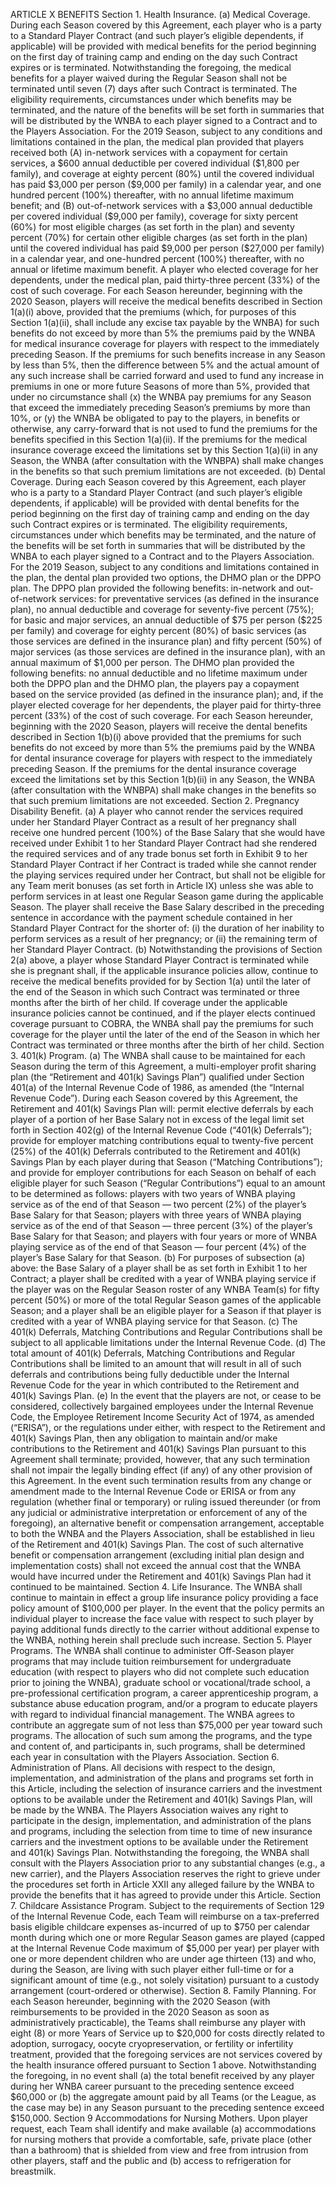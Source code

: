  ARTICLE X
BENEFITS
Section 1. Health Insurance.
(a) Medical Coverage.
During each Season covered by this Agreement, each player who is a party to a
Standard Player Contract (and such player's eligible dependents, if applicable) will be provided
with medical benefits for the period beginning on the first day of training camp and ending on
the day such Contract expires or is terminated. Notwithstanding the foregoing, the medical
benefits for a player waived during the Regular Season shall not be terminated until seven (7)
days after such Contract is terminated. The eligibility requirements, circumstances under which
benefits may be terminated, and the nature of the benefits will be set forth in summaries that will
be distributed by the WNBA to each player signed to a Contract and to the Players Association.
For the 2019 Season, subject to any conditions and limitations
contained in the plan, the medical plan provided that players received both (A) in-network
services with a copayment for certain services, a \$600 annual deductible per covered individual
(\$1,800 per family), and coverage at eighty percent (80%) until the covered individual has paid
\$3,000 per person (\$9,000 per family) in a calendar year, and one hundred percent (100%)
thereafter, with no annual lifetime maximum benefit; and (B) out-of-network services with a
\$3,000 annual deductible per covered individual (\$9,000 per family), coverage for sixty percent
(60%) for most eligible charges (as set forth in the plan) and seventy percent (70%) for certain
other eligible charges (as set forth in the plan) until the covered individual has paid \$9,000 per
person (\$27,000 per family) in a calendar year, and one-hundred percent (100%) thereafter, with
no annual or lifetime maximum benefit. A player who elected coverage for her dependents,
under the medical plan, paid thirty-three percent (33%) of the cost of such coverage.
 For each Season hereunder, beginning with the 2020 Season,
players will receive the medical benefits described in Section 1(a)(i) above, provided that the
premiums (which, for purposes of this Section 1(a)(ii), shall include any excise tax payable by
the WNBA) for such benefits do not exceed by more than 5% the premiums paid by the WNBA
for medical insurance coverage for players with respect to the immediately preceding Season. If
the premiums for such benefits increase in any Season by less than 5%, then the difference
between 5% and the actual amount of any such increase shall be carried forward and used to
fund any increase in premiums in one or more future Seasons of more than 5%, provided that
under no circumstance shall (x) the WNBA pay premiums for any Season that exceed the
immediately preceding Season's premiums by more than 10%, or (y) the WNBA be obligated to
pay to the players, in benefits or otherwise, any carry-forward that is not used to fund the
premiums for the benefits specified in this Section 1(a)(ii). If the premiums for the medical
insurance coverage exceed the limitations set by this Section 1(a)(ii) in any Season, the WNBA
(after consultation with the WNBPA) shall make changes in the benefits so that such premium
limitations are not exceeded.
(b) Dental Coverage.
During each Season covered by this Agreement, each player who is a party to a
Standard Player Contract (and such player's eligible dependents, if applicable) will be provided
with dental benefits for the period beginning on the first day of training camp and ending on the
day such Contract expires or is terminated. The eligibility requirements, circumstances under
which benefits may be terminated, and the nature of the benefits will be set forth in summaries
that will be distributed by the WNBA to each player signed to a Contract and to the Players
Association.
 For the 2019 Season, subject to any conditions and limitations
contained in the plan, the dental plan provided two options, the DHMO plan or the DPPO plan.
The DPPO plan provided the following benefits: in-network and out-of-network services: for
preventative services (as defined in the insurance plan), no annual deductible and coverage for
seventy-five percent (75%); for basic and major services, an annual deductible of \$75 per person
(\$225 per family) and coverage for eighty percent (80%) of basic services (as those services are
defined in the insurance plan) and fifty percent (50%) of major services (as those services are
defined in the insurance plan), with an annual maximum of \$1,000 per person. The DHMO plan
provided the following benefits: no annual deductible and no lifetime maximum under both the
DPPO plan and the DHMO plan, the players pay a copayment based on the service provided (as
defined in the insurance plan); and, if the player elected coverage for her dependents, the player
paid for thirty-three percent (33%) of the cost of such coverage.
For each Season hereunder, beginning with the 2020 Season,
players will receive the dental benefits described in Section 1(b)(i) above provided that the
premiums for such benefits do not exceed by more than 5% the premiums paid by the WNBA for
dental insurance coverage for players with respect to the immediately preceding Season. If the
premiums for the dental insurance coverage exceed the limitations set by this Section 1(b)(ii) in
any Season, the WNBA (after consultation with the WNBPA) shall make changes in the benefits
so that such premium limitations are not exceeded.
Section 2. Pregnancy Disability Benefit.
(a) A player who cannot render the services required under her Standard
Player Contract as a result of her pregnancy shall receive one hundred percent (100%) of the
Base Salary that she would have received under Exhibit 1 to her Standard Player Contract had
she rendered the required services and of any trade bonus set forth in Exhibit 9 to her Standard
Player Contract if her Contract is traded while she cannot render the playing services required
under her Contract, but shall not be eligible for any Team merit bonuses (as set forth in Article
IX) unless she was able to perform services in at least one Regular Season game during the
applicable Season. The player shall receive the Base Salary described in the preceding sentence
in accordance with the payment schedule contained in her Standard Player Contract for the
shorter of: (i) the duration of her inability to perform services as a result of her pregnancy; or (ii)
the remaining term of her Standard Player Contract.
(b) Notwithstanding the provisions of Section 2(a) above, a player whose
Standard Player Contract is terminated while she is pregnant shall, if the applicable insurance
policies allow, continue to receive the medical benefits provided for by Section 1(a) until the
later of the end of the Season in which such Contract was terminated or three months after the
birth of her child. If coverage under the applicable insurance policies cannot be continued, and if
the player elects continued coverage pursuant to COBRA, the WNBA shall pay the premiums for
such coverage for the player until the later of the end of the Season in which her Contract was
terminated or three months after the birth of her child.
Section 3. 401(k) Program.
(a) The WNBA shall cause to be maintained for each Season during the term
of this Agreement, a multi-employer profit sharing plan (the "Retirement and 401(k) Savings
Plan") qualified under Section 401(a) of the Internal Revenue Code of 1986, as amended (the
"Internal Revenue Code"). During each Season covered by this Agreement, the Retirement and
401(k) Savings Plan will:
 permit elective deferrals by each player of a portion of her Base
Salary not in excess of the legal limit set forth in Section 402(g) of the Internal Revenue Code
("401(k) Deferrals");
provide for employer matching contributions equal to twenty-five
percent (25%) of the 401(k) Deferrals contributed to the Retirement and 401(k) Savings Plan by
each player during that Season ("Matching Contributions"); and
provide for employer contributions for each Season on behalf of
each eligible player for such Season ("Regular Contributions") equal to an amount to be
determined as follows:
players with two years of WNBA playing service as of the
end of that Season — two percent (2%) of the player's Base Salary for that Season;
players with three years of WNBA playing service as of the
end of that Season — three percent (3%) of the player's Base Salary for that Season; and
players with four years or more of WNBA playing service
as of the end of that Season — four percent (4%) of the player's Base Salary for that Season.
(b) For purposes of subsection (a) above:
the Base Salary of a player shall be as set forth in Exhibit 1 to her
Contract;
a player shall be credited with a year of WNBA playing service if
the player was on the Regular Season roster of any WNBA Team(s) for fifty percent (50%) or
more of the total Regular Season games of the applicable Season; and
a player shall be an eligible player for a Season if that player is
credited with a year of WNBA playing service for that Season.
 (c) The 401(k) Deferrals, Matching Contributions and Regular Contributions
shall be subject to all applicable limitations under the Internal Revenue Code.
(d) The total amount of 401(k) Deferrals, Matching Contributions and Regular
Contributions shall be limited to an amount that will result in all of such deferrals and
contributions being fully deductible under the Internal Revenue Code for the year in which
contributed to the Retirement and 401(k) Savings Plan.
(e) In the event that the players are not, or cease to be considered, collectively
bargained employees under the Internal Revenue Code, the Employee Retirement Income
Security Act of 1974, as amended ("ERISA"), or the regulations under either, with respect to the
Retirement and 401(k) Savings Plan, then any obligation to maintain and/or make contributions
to the Retirement and 401(k) Savings Plan pursuant to this Agreement shall terminate; provided,
however, that any such termination shall not impair the legally binding effect (if any) of any
other provision of this Agreement. In the event such termination results from any change or
amendment made to the Internal Revenue Code or ERISA or from any regulation (whether final
or temporary) or ruling issued thereunder (or from any judicial or administrative interpretation or
enforcement of any of the foregoing), an alternative benefit or compensation arrangement,
acceptable to both the WNBA and the Players Association, shall be established in lieu of the
Retirement and 401(k) Savings Plan. The cost of such alternative benefit or compensation
arrangement (excluding initial plan design and implementation costs) shall not exceed the annual
cost that the WNBA would have incurred under the Retirement and 401(k) Savings Plan had it
continued to be maintained.
Section 4. Life Insurance.
The WNBA shall continue to maintain in effect a group life insurance policy
providing a face policy amount of \$100,000 per player. In the event that the policy permits an
individual player to increase the face value with respect to such player by paying additional
funds directly to the carrier without additional expense to the WNBA, nothing herein shall
preclude such increase.
Section 5. Player Programs.
The WNBA shall continue to administer Off-Season player programs that may
include tuition reimbursement for undergraduate education (with respect to players who did not
complete such education prior to joining the WNBA), graduate school or vocational/trade school,
a pre-professional certification program, a career apprenticeship program, a substance abuse
education program, and/or a program to educate players with regard to individual financial
management. The WNBA agrees to contribute an aggregate sum of not less than \$75,000 per
year toward such programs. The allocation of such sum among the programs, and the type and
content of, and participants in, such programs, shall be determined each year in consultation with
the Players Association.
Section 6. Administration of Plans.
All decisions with respect to the design, implementation, and administration of
the plans and programs set forth in this Article, including the selection of insurance carriers and
the investment options to be available under the Retirement and 401(k) Savings Plan, will be
made by the WNBA. The Players Association waives any right to participate in the design,
implementation, and administration of the plans and programs, including the selection from time
to time of new insurance carriers and the investment options to be available under the Retirement
and 401(k) Savings Plan. Notwithstanding the foregoing, the WNBA shall consult with the
Players Association prior to any substantial changes (e.g., a new carrier), and the Players
Association reserves the right to grieve under the procedures set forth in Article XXII any
alleged failure by the WNBA to provide the benefits that it has agreed to provide under this
Article.
Section 7. Childcare Assistance Program.
Subject to the requirements of Section 129 of the Internal Revenue Code, each
Team will reimburse on a tax-preferred basis eligible childcare expenses as-incurred of up to
\$750 per calendar month during which one or more Regular Season games are played (capped at
the Internal Revenue Code maximum of \$5,000 per year) per player with one or more dependent
children who are under age thirteen (13) and who, during the Season, are living with such player
either full-time or for a significant amount of time (e.g., not solely visitation) pursuant to a
custody arrangement (court-ordered or otherwise).
Section 8. Family Planning.
For each Season hereunder, beginning with the 2020 Season (with
reimbursements to be provided in the 2020 Season as soon as administratively practicable), the
Teams shall reimburse any player with eight (8) or more Years of Service up to \$20,000 for costs
directly related to adoption, surrogacy, oocyte cryopreservation, or fertility or infertility
treatment, provided that the foregoing services are not services covered by the health insurance
offered pursuant to Section 1 above. Notwithstanding the foregoing, in no event shall (a) the
total benefit received by any player during her WNBA career pursuant to the preceding sentence
exceed \$60,000 or (b) the aggregate amount paid by all Teams (or the League, as the case may
be) in any Season pursuant to the preceding sentence exceed \$150,000.
Section 9 Accommodations for Nursing Mothers.
Upon player request, each Team shall identify and make available
(a) accommodations for nursing mothers that provide a comfortable, safe, private place (other
than a bathroom) that is shielded from view and free from intrusion from other players, staff and
the public and (b) access to refrigeration for breastmilk.
